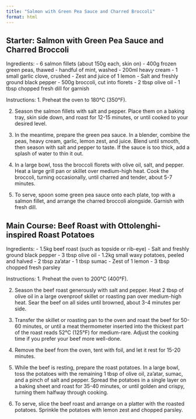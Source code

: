 ```yaml
---
title: "Salmon with Green Pea Sauce and Charred Broccoli"
format: html
---
```


## Starter: Salmon with Green Pea Sauce and Charred Broccoli

Ingredients:
- 6 salmon fillets (about 150g each, skin on)
- 400g frozen green peas, thawed
- handful of mint, washed
- 200ml heavy cream
- 1 small garlic clove, crushed
- Zest and juice of 1 lemon
- Salt and freshly ground black pepper
- 500g broccoli, cut into florets
- 2 tbsp olive oil
- 1 tbsp chopped fresh dill for garnish

Instructions:
1. Preheat the oven to 180°C (350°F).

2. Season the salmon fillets with salt and pepper. Place them on a baking tray, skin side down, and roast for 12-15 minutes, or until cooked to your desired level.

3. In the meantime, prepare the green pea sauce. In a blender, combine the peas, heavy cream, garlic, lemon zest, and juice. Blend until smooth, then season with salt and pepper to taste. If the sauce is too thick, add a splash of water to thin it out.

4. In a large bowl, toss the broccoli florets with olive oil, salt, and pepper. Heat a large grill pan or skillet over medium-high heat. Cook the broccoli, turning occasionally, until charred and tender, about 5-7 minutes.

5. To serve, spoon some green pea sauce onto each plate, top with a salmon fillet, and arrange the charred broccoli alongside. Garnish with fresh dill.

## Main Course: Beef Roast with Ottolenghi-inspired Roast Potatoes

Ingredients:
- 1.5kg beef roast (such as topside or rib-eye)
- Salt and freshly ground black pepper
- 3 tbsp olive oil
- 1.2kg small waxy potatoes, peeled and halved
- 2 tbsp za'atar
- 1 tbsp sumac
- Zest of 1 lemon
- 3 tbsp chopped fresh parsley

Instructions:
1. Preheat the oven to 200°C (400°F).

2. Season the beef roast generously with salt and pepper. Heat 2 tbsp of olive oil in a large ovenproof skillet or roasting pan over medium-high heat. Sear the beef on all sides until browned, about 3-4 minutes per side.

3. Transfer the skillet or roasting pan to the oven and roast the beef for 50-60 minutes, or until a meat thermometer inserted into the thickest part of the roast reads 52°C (125°F) for medium-rare. Adjust the cooking time if you prefer your beef more well-done.

4. Remove the beef from the oven, tent with foil, and let it rest for 15-20 minutes.

5. While the beef is resting, prepare the roast potatoes. In a large bowl, toss the potatoes with the remaining 1 tbsp of olive oil, za'atar, sumac, and a pinch of salt and pepper. Spread the potatoes in a single layer on a baking sheet and roast for 35-40 minutes, or until golden and crispy, turning them halfway through cooking.

6. To serve, slice the beef roast and arrange on a platter with the roasted potatoes. Sprinkle the potatoes with lemon zest and chopped parsley.

